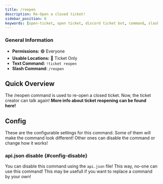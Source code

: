 ```yaml
---
title: /reopen
description: Re-Open a closed ticket!
sidebar_position: 6
keywords: [open-ticket, open ticket, discord ticket bot, command, slash command, reopen]
---
```


### General Information
- **Permissions:** 🟢 Everyone
- **Usable Locations:** 🔴 Ticket Only
- **Text Command:** `!ticket reopen`
- **Slash Command:** `/reopen`

## Quick Overview
The /reopen command is used to re-open a closed ticket. Now, the ticket creator can talk again!
**More info about ticket reopening <InlineLink isdoc="true" url="docs/system/ticket-flow#reopening">can be found here</InlineLink>!**

<GoodImage src="/img/docs-v3/commands/reopen.png" size="50%"></GoodImage>

## Config
These are the <InlineLink url="docs/config/main" isdoc="true">configurable settings</InlineLink> for this command.
Some of them will make the command look different!
Other ones can disable the command or change how it works!

### <InlineLink url="docs/config/api" isdoc="true"><LabelText color="red">api.json</LabelText></InlineLink> disable \{#config-disable}
You can disable this command using the `api.json` file! This way, no-one can use this command!
This may be usefull if you want to replace a command by your own!